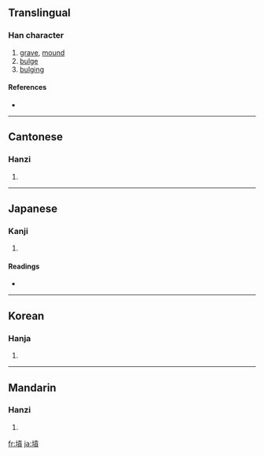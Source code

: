 {{also|坟}}
==Translingual==

===Han character===
{{Han char|rn=32|rad=土|as=12|sn=15|four=4418<sub>6</sub>|canj=土十廿金 (GJTC)}}

# [[grave]], [[mound]]
# [[bulge]]
# [[bulging]]

====References====
* {{Han ref|kx=0239.180|dkj=05488|dj=0479.030|hdz=10485.060|uh=58B3|ud=22707|bh=BC58|bd=48216}}

----

==Cantonese==

===Hanzi===
{{yue-hanzi|jyut=|y=fan4}}

# {{defn|Cantonese}}

----

==Japanese==

===Kanji===
{{ja-kanji|grade=c|rs=土12}}

# {{defn|Japanese}}

====Readings====
* {{ja-readings|on=[[ふん]] (fun)|kun=[[はか]] (haka)}}

----

==Korean==

===Hanja===
{{ko-hanja|hangeul=분|rv=bun|mr=pun}}

# {{defn|Korean}}

----

==Mandarin==

===Hanzi===
{{cmn-hanzi|sim=坟|pin=[[fén]] ([[fen2]])|wg=fen<sup>2</sup>}}

# {{defn|Mandarin}}

[[fr:墳]]
[[ja:墳]]